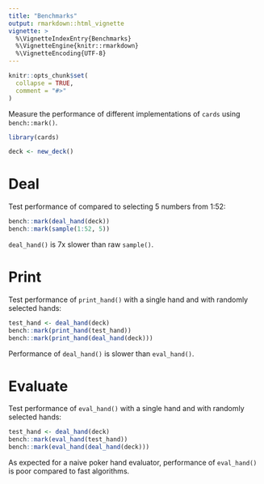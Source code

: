 ```yaml
---
title: "Benchmarks"
output: rmarkdown::html_vignette
vignette: >
  %\VignetteIndexEntry{Benchmarks}
  %\VignetteEngine{knitr::rmarkdown}
  %\VignetteEncoding{UTF-8}
---
```


```r
knitr::opts_chunk$set(
  collapse = TRUE,
  comment = "#>"
)
```

Measure the performance of different implementations of `cards` using `bench::mark()`.

```r
library(cards)

deck <- new_deck()
```

# Deal

Test performance of  compared to selecting 5 numbers from 1:52:

```r
bench::mark(deal_hand(deck))
bench::mark(sample(1:52, 5))
```

`deal_hand()` is 7x slower than raw `sample()`.

# Print

Test performance of `print_hand()` with a single hand and with randomly selected hands:

```r
test_hand <- deal_hand(deck)
bench::mark(print_hand(test_hand))
bench::mark(print_hand(deal_hand(deck)))
```

Performance of `deal_hand()` is slower than `eval_hand()`.

# Evaluate

Test performance of `eval_hand()` with a single hand and with randomly selected hands:

```r
test_hand <- deal_hand(deck)
bench::mark(eval_hand(test_hand))
bench::mark(eval_hand(deal_hand(deck)))
```

As expected for a naive poker hand evaluator, performance of `eval_hand()` is poor compared to fast algorithms.
